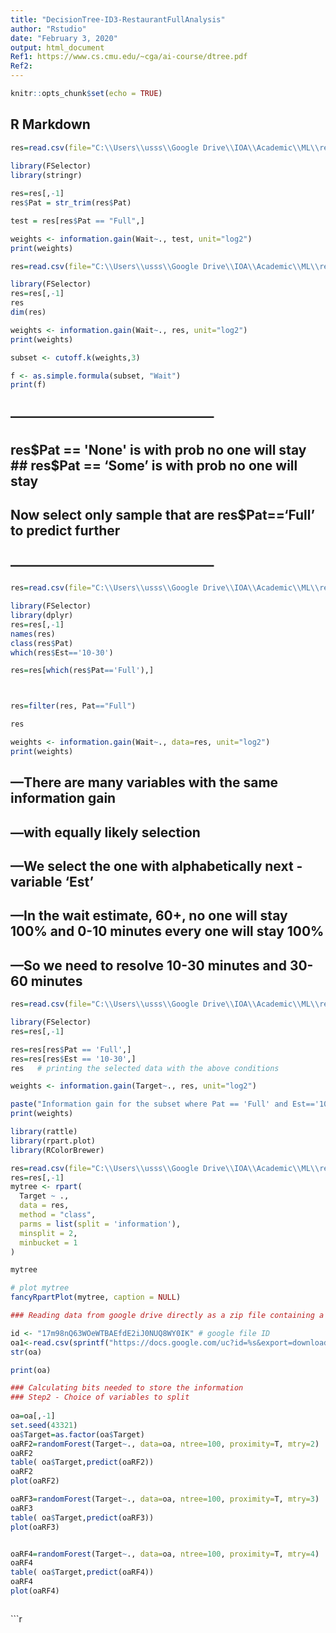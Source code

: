 ```yaml
---
title: "DecisionTree-ID3-RestaurantFullAnalysis"
author: "Rstudio"
date: "February 3, 2020"
output: html_document
Ref1: https://www.cs.cmu.edu/~cga/ai-course/dtree.pdf 
Ref2: 
---
```


```r
knitr::opts_chunk$set(echo = TRUE)
```

## R Markdown

```r

res=read.csv(file="C:\\Users\\usss\\Google Drive\\IOA\\Academic\\ML\\restaurant_visits.csv")
 
library(FSelector)
library(stringr)

res=res[,-1]
res$Pat = str_trim(res$Pat)

test = res[res$Pat == "Full",]

weights <- information.gain(Wait~., test, unit="log2")
print(weights)

```

```r
res=read.csv(file="C:\\Users\\usss\\Google Drive\\IOA\\Academic\\ML\\restaurant_visits.csv",)

library(FSelector)
res=res[,-1]
res
dim(res)

weights <- information.gain(Wait~., res, unit="log2")
print(weights)

subset <- cutoff.k(weights,3)

f <- as.simple.formula(subset, "Wait")
print(f)

```

## -----------------------------------------------
## res$Pat == 'None' is with prob no one will stay
## res$Pat == 'Some' is with prob no one will stay
## Now select only sample that are res$Pat=='Full' to predict further
## -----------------------------------------------

```r
res=read.csv(file="C:\\Users\\usss\\Google Drive\\IOA\\Academic\\ML\\restaurant_visits.csv",stringsAsFactors = FALSE)

library(FSelector)
library(dplyr)
res=res[,-1]
names(res)
class(res$Pat)
which(res$Est=='10-30')

res=res[which(res$Pat=='Full'),]



res=filter(res, Pat=="Full") 

res

weights <- information.gain(Wait~., data=res, unit="log2")
print(weights)

```

## ---There are many variables with the same information gain
## ---with equally likely selection
## ---We select the one with alphabetically next - variable 'Est'
## ---In the wait estimate, 60+, no one will stay 100% and 0-10 minutes every one will stay 100%
## ---So we need to resolve 10-30 minutes and 30-60 minutes

```r
res=read.csv(file="C:\\Users\\usss\\Google Drive\\IOA\\Academic\\ML\\restaurant_visits.csv") 

library(FSelector)
res=res[,-1]

res=res[res$Pat == 'Full',]
res=res[res$Est == '10-30',]
res   # printing the selected data with the above conditions

weights <- information.gain(Target~., res, unit="log2")

paste("Information gain for the subset where Pat == 'Full' and Est=='10-30'")
print(weights)

```

```r
library(rattle)
library(rpart.plot)
library(RColorBrewer)

res=read.csv(file="C:\\Users\\usss\\Google Drive\\IOA\\Academic\\ML\\restaurant_visits.csv") 
res=res[,-1]
mytree <- rpart(
  Target ~ ., 
  data = res, 
  method = "class",
  parms = list(split = 'information'), 
  minsplit = 2, 
  minbucket = 1
)

mytree

# plot mytree
fancyRpartPlot(mytree, caption = NULL)

```

```r
### Reading data from google drive directly as a zip file containing a csv

id <- "17m98nQ63WOeWTBAEfdE2iJ0NUQ8WY0IK" # google file ID 
oa1<-read.csv(sprintf("https://docs.google.com/uc?id=%s&export=download", id))
str(oa) 

print(oa)
```

```r
### Calculating bits needed to store the information 
### Step2 - Choice of variables to split
 
oa=oa[,-1]
set.seed(43321)
oa$Target=as.factor(oa$Target)
oaRF2=randomForest(Target~., data=oa, ntree=100, proximity=T, mtry=2)
oaRF2
table( oa$Target,predict(oaRF2))
oaRF2
plot(oaRF2)

oaRF3=randomForest(Target~., data=oa, ntree=100, proximity=T, mtry=3)
oaRF3
table( oa$Target,predict(oaRF3))
plot(oaRF3)


oaRF4=randomForest(Target~., data=oa, ntree=100, proximity=T, mtry=4)
oaRF4
table( oa$Target,predict(oaRF4))
oaRF4
plot(oaRF4)



```



```r




